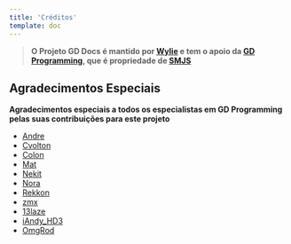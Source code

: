 ```yaml
---
title: 'Créditos'
template: doc
---
```


> **O Projeto GD Docs é mantido por [Wylie](https://github.com/Wyliemaster) e tem o apoio da [GD Programming](https://discord.gg/gd-programming-646101505417674758), que é propriedade de [SMJS](https://github.com/SMJSGaming)**

## Agradecimentos Especiais

**Agradecimentos especiais a todos os especialistas em GD Programming pelas suas contribuições para este projeto**  
- [Andre](https://github.com/AndreNIH)  
- [Cvolton](https://github.com/Cvolton)  
- [Colon](https://github.com/GDColon)  
- [Mat](https://github.com/matcool)  
- [Nekit](https://github.com/nekitdev)  
- [Nora](https://github.com/naoei)  
- [Rekkon](https://github.com/Rekkonnect)  
- [zmx](https://github.com/qimiko)  
- [13laze](https://github.com/KiFilterFiberContext)  
- [iAndy_HD3](https://github.com/iAndyHD3)  
- [OmgRod](https://github.com/OmgRod)
